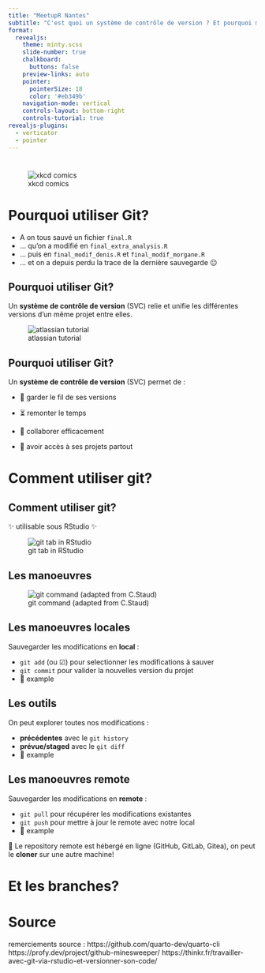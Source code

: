 ```yaml
---
title: "MeetupR Nantes"
subtitle: "C'est quoi un système de contrôle de version ? Et pourquoi m'intéresser à git ?"
format:
  revealjs: 
    theme: minty.scss
    slide-number: true
    chalkboard: 
      buttons: false
    preview-links: auto
    pointer:
      pointerSize: 18
      color: '#eb349b'
    navigation-mode: vertical
    controls-layout: bottom-right
    controls-tutorial: true
revealjs-plugins:
  - verticator
  - pointer
---
```


# 

![xkcd comics](https://imgs.xkcd.com/comics/git_2x.png){fig-alt="git_xkcd" fig-align="center"}

# Pourquoi utiliser Git?

::: incremental
-   A on tous sauvé un fichier `final.R`
-   ... qu'on a modifié en `final_extra_analysis.R`
-   ... puis en `final_modif_denis.R` et `final_modif_morgane.R`
-   ... et on a depuis perdu la trace de la dernière sauvegarde 😐
:::

## Pourquoi utiliser Git?

Un **système de contrôle de version** (SVC) relie et unifie les différentes versions d'un même projet entre elles.

![atlassian tutorial](https://wac-cdn.atlassian.com/dam/jcr:389059a7-214c-46a3-bc52-7781b4730301/hero.svg?cdnVersion=638){fig-alt="git_tree" fig-align="center"}

## Pourquoi utiliser Git?

Un **système de contrôle de version** (SVC) permet de :

-   🧐 garder le fil de ses versions

-   ⏳ remonter le temps

-   🤝 collaborer efficacement

-   🔭️ avoir accès à ses projets partout

# Comment utiliser git?

## Comment utiliser git?

✨ utilisable sous RStudio ✨

![git tab in RStudio](git_tab_rstudio.png){fig-alt="git_tab" fig-align="center"}

## Les manoeuvres

![git command (adapted from C.Staud)](git_cmd.png){fig-alt="git_cmd" fig-align="center"}

## Les manoeuvres locales

Sauvegarder les modifications en **local** :

::: incremental
-   `git add` (ou ☑) pour selectionner les modifications à sauver
-   `git commit` pour valider la nouvelles version du projet
-    🏁 example
:::

## Les outils

On peut explorer toutes nos modifications :

::: incremental
-   **précédentes** avec le `git history`
-   **prévue/staged** avec le `git diff`
-    🏁 example
:::

## Les manoeuvres remote

Sauvegarder les modifications en **remote** :

::: incremental
-   `git pull` pour récupérer les modifications existantes
-   `git push` pour mettre à jour le remote avec notre local
-    🏁 example
:::

🔭 Le repository remote est hébergé en ligne (GitHub, GitLab, Gitea), on peut le **cloner** sur une autre machine!

# Et les branches?


# Source

remerciements source : https://github.com/quarto-dev/quarto-cli https://profy.dev/project/github-minesweeper/ https://thinkr.fr/travailler-avec-git-via-rstudio-et-versionner-son-code/
